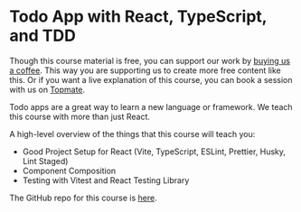 # Todo App with React, TypeScript, and TDD


  Though this course material is free, you can support our work by [buying us a
  coffee](https://www.buymeacoffee.com/iamyhr). This way you are supporting us
  to create more free content like this. Or if you want a live explanation of
  this course, you can book a session with us on
  [Topmate](https://topmate.io/iamyhr/730371).

Todo apps are a great way to learn a new language or framework. We teach this course with more than just React.

A high-level overview of the things that this course will teach you:

- Good Project Setup for React (Vite, TypeScript, ESLint, Prettier, Husky, Lint Staged)
- Component Composition
- Testing with Vitest and React Testing Library

The GitHub repo for this course is [here](https://github.com/Frontend-Hire/todo-app-react-tdd-typescript).
